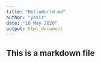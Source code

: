 ```yaml
---
title: "HelloWorld.md"
author: "yasir"
date: "10 May 2020"
output: html_document
---
```

## This is a markdown file